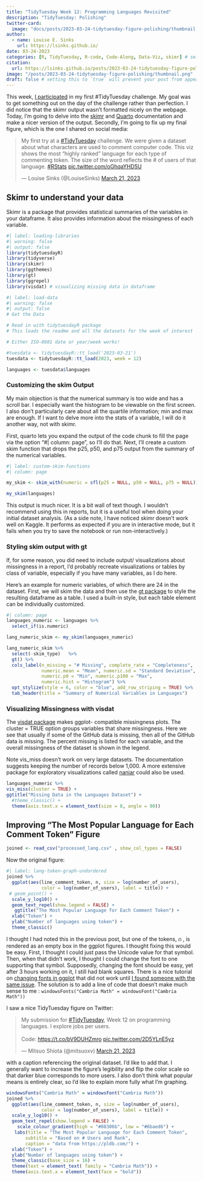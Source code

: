 ```yaml
---
title: "TidyTuesday Week 12: Programming Languages Revisited"
description: "TidyTuesday: Polishing"
twitter-card:
  image: "docs/posts/2023-03-24-tidytuesday-figure-polishing/thumbnail.png"
author:
  - name: Louise E. Sinks
    url: https://lsinks.github.io/
date: 03-24-2023
categories: [R, TidyTuesday, R-code, Code-Along, Data-Viz, skimr] # self-defined categories
citation:
  url: https://lsinks.github.io/posts/2023-03-24-tidytuesday-figure-polishing/ 
image: "/posts/2023-03-24-tidytuesday-figure-polishing/thumbnail.png"
draft: false # setting this to `true` will prevent your post from appearing on your listing page until you're ready!
---
```


This week, [I participated](https://lsinks.github.io/posts/2023-03-21-tidytuesday-programming-languages/) in my first #TidyTuesday challenge. My goal was to get something out on the day of the challenge rather than perfection. I did notice that the skimr output wasn't formatted nicely on the webpage. Today, I'm going to delve into the [skimr](https://cran.r-project.org/web/packages/skimr/index.html) and [Quarto](https://quarto.org/docs/output-formats/page-layout.html) documentation and make a nicer version of the output. Secondly, I'm going to fix up my final figure, which is the one I shared on social media:

<blockquote class="twitter-tweet">

<p lang="en" dir="ltr">

My first try at a <a href="https://twitter.com/hashtag/TidyTuesday?src=hash&amp;ref_src=twsrc%5Etfw">#TidyTuesday</a> challenge. We were given a dataset about what characters are used to comment computer code. This viz shows the most "highly ranked" language for each type of commenting token. The size of the word reflects the \# of users of that language. <a href="https://twitter.com/hashtag/RStats?src=hash&amp;ref_src=twsrc%5Etfw">#RStats</a> <a href="https://t.co/oGhqaYHD5U">pic.twitter.com/oGhqaYHD5U</a>

</p>

--- Louise Sinks (@LouiseSinks) <a href="https://twitter.com/LouiseSinks/status/1638281716614811664?ref_src=twsrc%5Etfw">March 21, 2023</a>

</blockquote>

```{=html}
<script async src="https://platform.twitter.com/widgets.js" charset="utf-8"></script>
```
## Skimr to understand your data

Skimr is a package that provides statistical summaries of the variables in your dataframe. It also provides information about the missingness of each variable.

```r
#| label: loading-libraries
#| warning: false
#| output: false
library(tidytuesdayR)
library(tidyverse)
library(skimr)
library(ggthemes)
library(gt)
library(ggrepel)
library(visdat) # visualizing missing data in dataframe
```

```r
#| label: load-data
#| warning: false
#| output: false
# Get the Data

# Read in with tidytuesdayR package 
# This loads the readme and all the datasets for the week of interest

# Either ISO-8601 date or year/week works!

#tuesdata <- tidytuesdayR::tt_load('2023-03-21')
tuesdata <- tidytuesdayR::tt_load(2023, week = 12)

languages <- tuesdata$languages
```

### Customizing the skim Output

My main objection is that the numerical summary is too wide and has a scroll bar. I especially want the histogram to be viewable on the first screen. I also don't particularly care about all the quartile information; min and max are enough. If I want to delve more into the stats of a variable, I will do it another way, not with skimr.

First, quarto lets you expand the output of the code chunk to fill the page via the option "#\| column: page", so I'll do that. Next, I'll create a custom skim function that drops the p25, p50, and p75 output from the summary of the numerical variables.

```r
#| label: custom-skim-functions
#| column: page

my_skim <- skim_with(numeric = sfl(p25 = NULL, p50 = NULL, p75 = NULL)) 

my_skim(languages)
```

This output is much nicer. It is a bit wall of text though. I wouldn't recommend using this in reports, but it is a useful tool when doing your initial dataset analysis. (As a side note, I have noticed skimr doesn't work well on Kaggle. It performs as expected if you are in interactive mode, but it fails when you try to save the notebook or run non-interactively.)

### Styling skim output with gt

If, for some reason, you did need to include output/ visualizations about missingness in a report, I'd probably recreate visualizations or tables by class of variable, especially if you have many variables, as I do here.

Here's an example for numeric variables, of which there are 24 in the dataset. First, we will skim the data and then use the [gt package](https://gt.rstudio.com/) to style the resulting dataframe as a table. I used a built-in style, but each table element can be individually customized.

```r
#| column: page
languages_numeric <- languages %>%
  select_if(is.numeric)

lang_numeric_skim <- my_skim(languages_numeric)

lang_numeric_skim %>%
  select(-skim_type)   %>% 
  gt() %>%
  cols_label(n_missing = "# Missing", complete_rate = "Completeness", 
             numeric.mean = "Mean", numeric.sd = "Standard Deviation",
             numeric.p0 = "Min", numeric.p100 = "Max",
             numeric.hist = "Histogram") %>%
  opt_stylize(style = 6, color = "blue", add_row_striping = TRUE) %>%
  tab_header(title = "Summary of Numerical Variables in Languages") 

```

### Visualizing Missingness with visdat

The [visdat package](https://cran.r-project.org/web/packages/visdat/) makes ggplot- compatible missingness plots. The cluster = TRUE option groups variables that share missingness. Here we see that usually if some of the GitHub data is missing, then all of the GitHub data is missing. The percent missing is listed for each variable, and the overall missingness of the dataset is shown in the legend.

Note vis_miss doesn't work on very large datasets. The documentation suggests keeping the number of records below 1,000. A more extensive package for exploratory visualizations called [naniar](https://naniar.njtierney.com/) could also be used.

```r
languages_numeric %>%
vis_miss(cluster = TRUE) +
ggtitle("Missing Data in the Languages Dataset") +
  #theme_classic() +
  theme(axis.text.x = element_text(size = 8, angle = 90))
```

## Improving "The Most Popular Language for Each Comment Token" Figure

```r
joined <- read_csv("processed_lang.csv" , show_col_types = FALSE)
```

Now the original figure:

```r
#| label: lang-token-graph-undordered
joined %>%
  ggplot(aes(line_comment_token, n, size = log(number_of_users), 
             color = log(number_of_users), label = title)) +
 # geom_point() +
  scale_y_log10() +
  geom_text_repel(show.legend = FALSE) +
   ggtitle("The Most Popular Language for Each Comment Token") +
  xlab("Token") +
  ylab("Number of languages using token") +
  theme_classic()
```

I thought I had noted this in the previous post, but one of the tokens, ⍝ , is rendered as an empty box in the ggplot figures. I thought fixing this would be easy. First, I thought I could just pass the Unicode value for that symbol. Then, when that didn't work, I thought I could change the font to one supporting that symbol. Supposedly, changing the font should be easy, yet after 3 hours working on it, I still had blank squares. There is a nice tutorial on [changing fonts in ggplot](https://statisticaloddsandends.wordpress.com/2021/07/08/using-different-fonts-with-ggplot2/) that did not work until [I found someone with the same issue](https://github.com/GuangchuangYu/meme/issues/1). The solution is to add a line of code that doesn't make much sense to me : `windowsFonts("Cambria Math" = windowsFont("Cambria Math"))`

I saw a nice TidyTuesday figure on Twitter:

<blockquote class="twitter-tweet">

<p lang="en" dir="ltr">

My submission for <a href="https://twitter.com/hashtag/TidyTuesday?src=hash&amp;ref_src=twsrc%5Etfw">#TidyTuesday</a>, Week 12 on programming languages. I explore jobs per users.<br><br>Code: <a href="https://t.co/bV9DUHZmro">https://t.co/bV9DUHZmro</a> <a href="https://t.co/2D5YLnE5yz">pic.twitter.com/2D5YLnE5yz</a>

</p>

--- Mitsuo Shiota (@mitsuoxv) <a href="https://twitter.com/mitsuoxv/status/1637986238962728961?ref_src=twsrc%5Etfw">March 21, 2023</a>

</blockquote>

```{=html}
<script async src="https://platform.twitter.com/widgets.js" charset="utf-8"></script>
```
with a caption referencing the original dataset. I'd like to add that. I generally want to increase the figure's legibility and flip the color scale so that darker blue corresponds to more users. I also don't think what popular means is entirely clear, so I'd like to explain more fully what I'm graphing.

```r
windowsFonts("Cambria Math" = windowsFont("Cambria Math"))
joined %>%
  ggplot(aes(line_comment_token, n, size = log(number_of_users), 
             color = log(number_of_users), label = title)) +
  scale_y_log10() +
  geom_text_repel(show.legend = FALSE) +
    scale_colour_gradient(high = "#08306b", low = "#6baed6") + 
   labs(title = "The Most Popular Language for Each Comment Token",
       subtitle = "Based on # Users and Rank",
       caption = "data from https://pldb.com/") +
  xlab("Token") +
  ylab("Number of languages using token") +
  theme_classic(base_size = 16) +
  theme(text = element_text( family = "Cambria Math")) +
  theme(axis.text.x = element_text(face = "bold")) 

```
